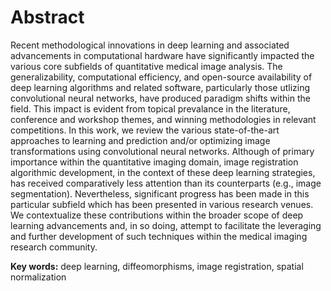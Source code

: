 
# Abstract

Recent methodological innovations in deep learning and associated advancements in computational
hardware have significantly impacted the various core subfields of quantitative medical image
analysis.  The generalizability, computational efficiency, and open-source
availability of deep learning algorithms and related software, particularly those utlizing convolutional neural
networks, have produced paradigm shifts within the field.  This impact is evident from topical prevalance
in the literature, conference and workshop themes, and winning methodologies in relevant competitions.
In this work, we review the various state-of-the-art approaches to learning and prediction
and/or optimizing image transformations using convolutional neural networks.   Although of
primary importance within the
quantitative imaging domain, image registration algorithmic development, in the context of these
deep learning strategies, has received comparatively less attention than its counterparts (e.g.,
image segmentation).  Nevertheless, significant progress has been made in this particular subfield
which has been presented in various research venues.  We contextualize these contributions within the broader scope of
deep learning advancements and, in so doing, attempt to facilitate the leveraging and further
development of such techniques within the medical imaging research community.

__Key words:__  deep learning, diffeomorphisms, image registration, spatial normalization


\clearpage
